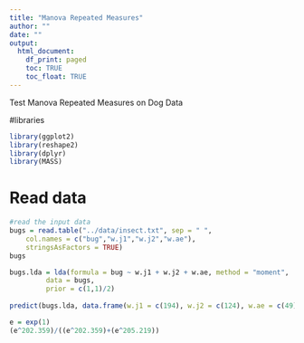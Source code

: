 ```yaml
---
title: "Manova Repeated Measures"
author: ""
date: ""
output:
  html_document:
    df_print: paged
    toc: TRUE
    toc_float: TRUE
---
```


Test Manova Repeated Measures on Dog Data

#libraries
```r
library(ggplot2)
library(reshape2)
library(dplyr)
library(MASS)
```

# Read data
```r
#read the input data
bugs = read.table("../data/insect.txt", sep = " ",
	col.names = c("bug","w.j1","w.j2","w.ae"),
	stringsAsFactors = TRUE)
bugs
```

```r
bugs.lda = lda(formula = bug ~ w.j1 + w.j2 + w.ae, method = "moment",
         data = bugs, 
         prior = c(1,1)/2)
		 
predict(bugs.lda, data.frame(w.j1 = c(194), w.j2 = c(124), w.ae = c(49)))$posterior

e = exp(1)
(e^202.359)/((e^202.359)+(e^205.219))

```

